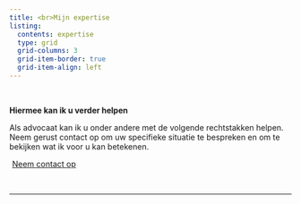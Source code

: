 ```yaml
---
title: <br>Mijn expertise
listing: 
  contents: expertise
  type: grid
  grid-columns: 3
  grid-item-border: true
  grid-item-align: left
---
```


<br>

**Hiermee kan ik u verder helpen**

Als advocaat kan ik u onder andere met de volgende rechtstakken helpen. Neem gerust contact op om uw specifieke situatie te bespreken en om te bekijken wat ik voor u kan betekenen.

```{=html}
<div style = "margin: 0px; text-align: left;">
<a class="btn btn-primary" href="/contact.qmd" role="button" style="padding: 5px 5px; text-transform: none;">Neem contact op</a>
</div>
```

<br>

------------------------------------------------------------------------

<br>